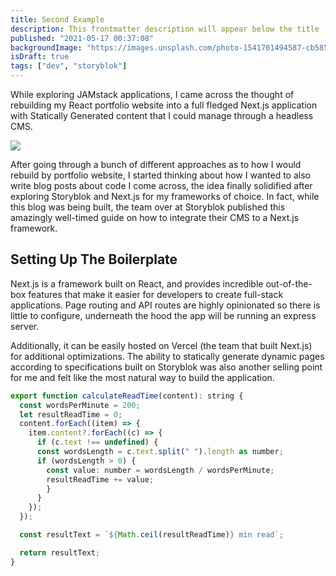 ```yaml
---
title: Second Example
description: This frontmatter description will appear below the title
published: "2021-05-17 00:37:08"
backgroundImage: "https://images.unsplash.com/photo-1541701494587-cb58502866ab?ixid=MnwxMjA3fDB8MHxwaG90by1wYWdlfHx8fGVufDB8fHx8&ixlib=rb-1.2.1&auto=format&fit=crop&w=750&q=80"
isDraft: true
tags: ["dev", "storyblok"]
---
```


While exploring JAMstack applications, I came across the thought of rebuilding my
React portfolio website into a full fledged Next.js application with Statically
Generated content that I could manage through a headless CMS.

<Divider />

<Image
  my={3}
  src={frontmatter.backgroundImage}
  layout="fill"
  objectFit="cover"
  priority
/>

After going through a bunch of different approaches as to how I would rebuild by
portfolio website, I started thinking about how I wanted to also write blog posts
about code I come across, the idea finally solidified after exploring Storyblok
and Next.js for my frameworks of choice. In fact, while this blog was being
built, the team over at Storyblok published this amazingly well-timed guide on
how to integrate their CMS to a Next.js framework.

## Setting Up The Boilerplate

Next.js is a framework built on React, and provides incredible out-of-the-box
features that make it easier for developers to create full-stack applications.
Page routing and API routes are highly opinionated so there is little to
configure, underneath the hood the app will be running an express server.

Additionally, it can be easily hosted on Vercel (the team that built Next.js)
for additional optimizations. The ability to statically generate dynamic pages
according to specifications built on Storyblok was also another selling point
for me and felt like the most natural way to build the application.

```jsx
export function calculateReadTime(content): string {
  const wordsPerMinute = 200;
  let resultReadTime = 0;
  content.forEach((item) => {
    item.content?.forEach((c) => {
      if (c.text !== undefined) {
      const wordsLength = c.text.split(" ").length as number;
      if (wordsLength > 0) {
        const value: number = wordsLength / wordsPerMinute;
        resultReadTime += value;
        }
      }
    });
  });

  const resultText = `${Math.ceil(resultReadTime)} min read`;

  return resultText;
}

```
